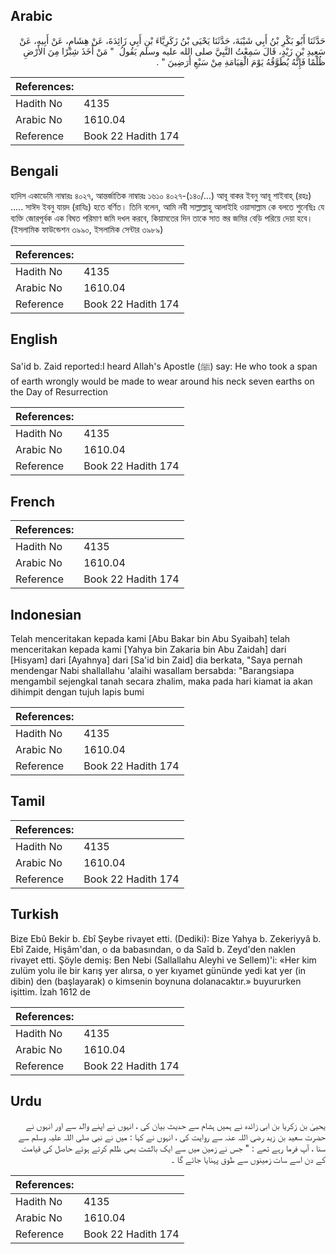 ## Arabic


<div dir="rtl" lang="ar" style={{fontSize:'larger',backgroundColor:'#f8f9fa',padding:20}}>
حَدَّثَنَا أَبُو بَكْرِ بْنُ أَبِي شَيْبَةَ، حَدَّثَنَا يَحْيَى بْنُ زَكَرِيَّاءَ بْنِ أَبِي زَائِدَةَ، عَنْ هِشَامٍ، عَنْ أَبِيهِ، عَنْ سَعِيدِ بْنِ زَيْدٍ، قَالَ سَمِعْتُ النَّبِيَّ صلى الله عليه وسلم يَقُولُ ‏ "‏ مَنْ أَخَذَ شِبْرًا مِنَ الأَرْضِ ظُلْمًا فَإِنَّهُ يُطَوَّقُهُ يَوْمَ الْقِيَامَةِ مِنْ سَبْعِ أَرَضِينَ ‏"‏ ‏.‏
</div>
<div style={{backgroundColor:'#f8f9fa',padding:20, marginBottom: 10}}><table> <thead> <tr> <th>References:</th> <th></th> </tr> </thead> <tbody><tr><td>Hadith No</td><td>4135</td></tr><tr><td>Arabic No</td><td>1610.04</td></tr><tr><td>Reference</td><td>Book 22 Hadith 174</td></tr></tbody></table></div>

## Bengali


<div dir="ltr" lang="bn" style={{fontSize:'larger',backgroundColor:'#f8f9fa',padding:20}}>
হাদিস একাডেমি নাম্বারঃ ৪০২৭, আন্তর্জাতিক নাম্বারঃ ১৬১০ ৪০২৭-(১৪০/...) আবূ বাকর ইবনু আবূ শাইবাহ্ (রহঃ) ..... সাঈদ ইবনু যায়দ (রাযিঃ) হতে বর্ণিত। তিনি বলেন, আমি নবী সাল্লাল্লাহু আলাইহি ওয়াসাল্লাম কে বলতে শুনেছিঃ যে ব্যক্তি জোরপূর্বক এক বিঘত পরিমাণ জমি দখল করবে, কিয়ামতের দিন তাকে সাত স্তর জমির বেড়ি পরিয়ে দেয়া হবে। (ইসলামিক ফাউন্ডেশন ৩৯৯০, ইসলামিক সেন্টার ৩৯৮৯)
</div>
<div style={{backgroundColor:'#f8f9fa',padding:20, marginBottom: 10}}><table> <thead> <tr> <th>References:</th> <th></th> </tr> </thead> <tbody><tr><td>Hadith No</td><td>4135</td></tr><tr><td>Arabic No</td><td>1610.04</td></tr><tr><td>Reference</td><td>Book 22 Hadith 174</td></tr></tbody></table></div>

## English


<div dir="ltr" lang="en" style={{fontSize:'larger',backgroundColor:'#f8f9fa',padding:20}}>
Sa'id b. Zaid reported:I heard Allah's Apostle (ﷺ) say: He who took a span of earth wrongly would be made to wear around his neck seven earths on the Day of Resurrection
</div>
<div style={{backgroundColor:'#f8f9fa',padding:20, marginBottom: 10}}><table> <thead> <tr> <th>References:</th> <th></th> </tr> </thead> <tbody><tr><td>Hadith No</td><td>4135</td></tr><tr><td>Arabic No</td><td>1610.04</td></tr><tr><td>Reference</td><td>Book 22 Hadith 174</td></tr></tbody></table></div>

## French


<div dir="ltr" lang="fr" style={{fontSize:'larger',backgroundColor:'#f8f9fa',padding:20}}>

</div>
<div style={{backgroundColor:'#f8f9fa',padding:20, marginBottom: 10}}><table> <thead> <tr> <th>References:</th> <th></th> </tr> </thead> <tbody><tr><td>Hadith No</td><td>4135</td></tr><tr><td>Arabic No</td><td>1610.04</td></tr><tr><td>Reference</td><td>Book 22 Hadith 174</td></tr></tbody></table></div>

## Indonesian


<div dir="ltr" lang="id" style={{fontSize:'larger',backgroundColor:'#f8f9fa',padding:20}}>
Telah menceritakan kepada kami [Abu Bakar bin Abu Syaibah] telah menceritakan kepada kami [Yahya bin Zakaria bin Abu Zaidah] dari [Hisyam] dari [Ayahnya] dari [Sa'id bin Zaid] dia berkata, "Saya pernah mendengar Nabi shallallahu 'alaihi wasallam bersabda: "Barangsiapa mengambil sejengkal tanah secara zhalim, maka pada hari kiamat ia akan dihimpit dengan tujuh lapis bumi
</div>
<div style={{backgroundColor:'#f8f9fa',padding:20, marginBottom: 10}}><table> <thead> <tr> <th>References:</th> <th></th> </tr> </thead> <tbody><tr><td>Hadith No</td><td>4135</td></tr><tr><td>Arabic No</td><td>1610.04</td></tr><tr><td>Reference</td><td>Book 22 Hadith 174</td></tr></tbody></table></div>

## Tamil


<div dir="ltr" lang="ta" style={{fontSize:'larger',backgroundColor:'#f8f9fa',padding:20}}>

</div>
<div style={{backgroundColor:'#f8f9fa',padding:20, marginBottom: 10}}><table> <thead> <tr> <th>References:</th> <th></th> </tr> </thead> <tbody><tr><td>Hadith No</td><td>4135</td></tr><tr><td>Arabic No</td><td>1610.04</td></tr><tr><td>Reference</td><td>Book 22 Hadith 174</td></tr></tbody></table></div>

## Turkish


<div dir="ltr" lang="tr" style={{fontSize:'larger',backgroundColor:'#f8f9fa',padding:20}}>
Bize Ebû Bekir b. £bî Şeybe rivayet etti. (Dediki): Bize Yahya b. Zekeriyyâ b. Ebî Zaide, Hişâm'dan, o da babasından, o da Saîd b. Zeyd'den naklen rivayet etti. Şöyle demiş: Ben Nebi (Sallallahu Aleyhi ve Sellem)'i: «Her kim zulüm yolu ile bir karış yer alırsa, o yer kıyamet gününde yedi kat yer (in dibin) den (başlayarak) o kimsenin boynuna dolanacaktır.» buyururken işittim. İzah 1612 de
</div>
<div style={{backgroundColor:'#f8f9fa',padding:20, marginBottom: 10}}><table> <thead> <tr> <th>References:</th> <th></th> </tr> </thead> <tbody><tr><td>Hadith No</td><td>4135</td></tr><tr><td>Arabic No</td><td>1610.04</td></tr><tr><td>Reference</td><td>Book 22 Hadith 174</td></tr></tbody></table></div>

## Urdu


<div dir="rtl" lang="ur" style={{fontSize:'larger',backgroundColor:'#f8f9fa',padding:20}}>
یحییٰ بن زکریا بن ابی زائدہ نے ہمیں ہشام سے حدیث بیان کی ، انہوں نے اپنے والد سے اور انہوں نے حضرت سعید بن زید رضی اللہ عنہ سے روایت کی ، انہوں نے کہا : میں نے نبی صلی اللہ علیہ وسلم سے سنا ، آپ فرما رہے تھے : " جس نے زمین میں سے ایک بالشت بھی ظلم کرتے ہوئے حاصل کی قیامت کے دن اسے سات زمینوں سے طوق پہنایا جائے گا ۔
</div>
<div style={{backgroundColor:'#f8f9fa',padding:20, marginBottom: 10}}><table> <thead> <tr> <th>References:</th> <th></th> </tr> </thead> <tbody><tr><td>Hadith No</td><td>4135</td></tr><tr><td>Arabic No</td><td>1610.04</td></tr><tr><td>Reference</td><td>Book 22 Hadith 174</td></tr></tbody></table></div>